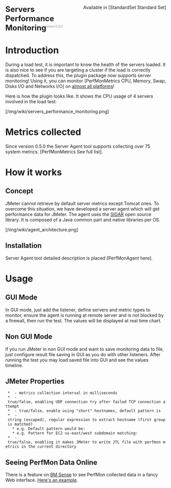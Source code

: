<div style="float: right" class="plugins_set standard_set">Available in [StandardSet Standard Set]</div>
<font size="5"><B>Servers Performance Monitoring</B><sup><font color=gray size="1">since 0.3.0</font></sup></font>

=Introduction=

During a load test, it is important to know the health of the servers loaded. 
It is also nice to see if you are targeting a cluster if the load is correctly 
dispatched. To address this, the plugin package now supports server monitoring!
Using it, you can monitor [PerfMonMetrics CPU, Memory, Swap, Disks I/O and Networks I/O]
on [http://support.hyperic.com/display/SIGAR/Home#Home-overview almost all platforms]!

Here is how the plugin looks like. It shows the CPU usage of 4 servers involved in the load test:

[/img/wiki/servers_performance_monitoring.png]

=Metrics collected=

Since version 0.5.0 the Server Agent tool supports collecting over 75 system metrics.
[PerfMonMetrics See full list].

=How it works=

==Concept==

JMeter cannot retrieve by default server metrics except Tomcat ones. 
To overcome this situation, we have developed a server agent which will get 
performance data for JMeter. The agent uses 
the [http://support.hyperic.com/display/SIGAR/Home SIGAR] open source library. 
It is composed of a Java common part and native libraries per OS.

[/img/wiki/agent_architecture.png]

==Installation==

Server Agent tool detailed description is placed [PerfMonAgent here].

=Usage=
==GUI Mode==
In GUI mode, just add the listener, define servers and metric types to monitor, 
ensure the agent is running at remote server and is not blocked by a firewall, 
then run the test. The values will be displayed at real time chart.

==Non GUI Mode==
If you run JMeter in non GUI mode and want to save monitoring data to file, 
just configure result file saving in GUI as you do with other listeners. After 
running the test you may load saved file into GUI and see the values timeline.

==JMeter Properties==

  * {{{jmeterPlugin.perfmon.interval}}} - metrics collection interval in milliseconds
  * {{{jmeterPlugin.perfmon.useUDP}}} - true/false, enabling UDP connection try after failed TCP connection attempt
  * {{{jmeterPlugin.perfmon.label.useHostname}}} - true/false, enable using "short" hostnames, default pattern is {{{ ([\w\-]+)\..* }}}
  * {{{jmeterPlugin.perfmon.label.useHostname.pattern}}} - string (escaped), regular expression to extract hostname (first group is matched)
    * e.g. Default pattern would be: {{{ jmeterPlugin.perfmon.label.useHostname.pattern=([\\w\\-]+)\\..* }}}
    * e.g. Pattern for EC2 us-east/west subdomain matching: {{{ jmeterPlugin.perfmon.label.useHostname.pattern=([\w\-]+\.us-(east|west)-[0-9]).* }}}
  * {{{forcePerfmonFile}}} - true/false, enabling it makes JMeter to write JTL file with perfmon metrics in the current directory

== Seeing PerfMon Data Online ==

There is a feature on [https://sense.blazemeter.com/?utm_source=jpgc&utm_medium=wiki&utm_campaign=PerfMon BM.Sense] to see PerfMon collected data in a fancy Web interface.
[https://sense.blazemeter.com/examples/489029/?utm_source=jpgc&utm_medium=wiki&utm_campaign=PerfMon#tab=tabMonitoring Here's an example].